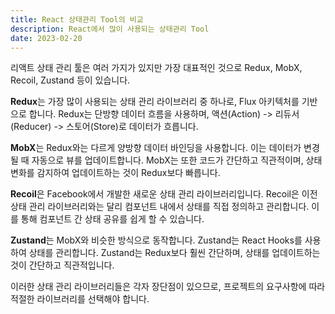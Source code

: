 ```yaml
---
title: React 상태관리 Tool의 비교
description: React에서 많이 사용되는 상태관리 Tool
date: 2023-02-20
---
```


리액트 상태 관리 툴은 여러 가지가 있지만 가장 대표적인 것으로 Redux, MobX, Recoil, Zustand 등이 있습니다.

**Redux**는 가장 많이 사용되는 상태 관리 라이브러리 중 하나로, Flux 아키텍처를 기반으로 합니다.
Redux는 단방향 데이터 흐름을 사용하며, 액션(Action) -> 리듀서(Reducer) -> 스토어(Store)로 데이터가 흐릅니다.

**MobX**는 Redux와는 다르게 양방향 데이터 바인딩을 사용합니다. 이는 데이터가 변경될 때 자동으로 뷰를 업데이트합니다.
MobX는 또한 코드가 간단하고 직관적이며, 상태 변화를 감지하여 업데이트하는 것이 Redux보다 빠릅니다.

**Recoil**은 Facebook에서 개발한 새로운 상태 관리 라이브러리입니다.
Recoil은 이전 상태 관리 라이브러리와는 달리 컴포넌트 내에서 상태를 직접 정의하고 관리합니다.
이를 통해 컴포넌트 간 상태 공유를 쉽게 할 수 있습니다.

**Zustand**는 MobX와 비슷한 방식으로 동작합니다. Zustand는 React Hooks를 사용하여 상태를 관리합니다.
Zustand는 Redux보다 훨씬 간단하며, 상태를 업데이트하는 것이 간단하고 직관적입니다.

이러한 상태 관리 라이브러리들은 각자 장단점이 있으므로, 프로젝트의 요구사항에 따라 적절한 라이브러리를 선택해야 합니다.
